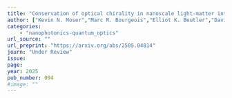 ```yaml
---
title: "Conservation of optical chirality in nanoscale light-matter interactions: A study of the Born-Kuhn model system"
author: ["Kevin N. Moser","Marc R. Bourgeois","Elliot K. Beutler","David J. Masiello"]
categories: 
    - "nanophotonics-quantum_optics"
url_source: ""
url_preprint: "https://arxiv.org/abs/2505.04814"
journ: "Under Review"
issue: 
page: 
year: 2025
pub_number: 094
#image: ""
---
```

